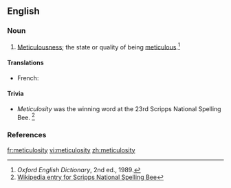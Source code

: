 ==English==

===Noun===
{{en-noun|-}}

# {{context|rare|lang=en}} [[meticulousness|Meticulousness]]; the state or quality of being [[meticulous]].<ref>''Oxford English Dictionary'', 2nd ed., 1989.</ref>

====Translations====
{{trans-top|meticulousness}}
* French: {{t+|fr|méticulosité|f}}
{{trans-mid}}
{{trans-bottom}}

====Trivia====
* ''Meticulosity'' was the winning word at the 23rd Scripps National Spelling Bee. <ref>[http://en.wikipedia.org/wiki/Scripps_National_Spelling_Bee Wikipedia entry for Scripps National Spelling Bee]</ref>

===References===
<references/>

[[fr:meticulosity]]
[[vi:meticulosity]]
[[zh:meticulosity]]